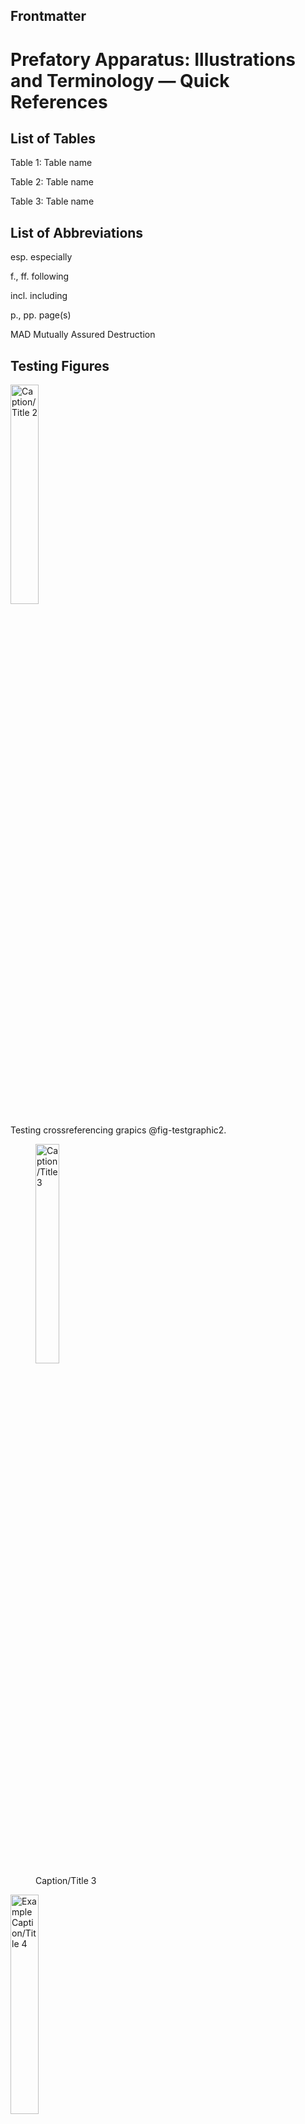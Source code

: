 


## Frontmatter {.unnumbered}

# Prefatory Apparatus: Illustrations and Terminology --- Quick References {.unnumbered}

## List of Tables{.unnumbered}

Table 1: 	Table name

Table 2: 	Table name

Table 3:	Table name

<!-- ## List of Graphics & Figures{.unnumbered} -->

## List of Abbreviations{.unnumbered}

esp.		especially

f., ff.		following

incl.		including

p., pp.		page(s)

MAD		Mutually Assured Destruction

## Testing Figures


[![Caption/Title 2](/images/cover.png){#fig-testgraphic2 fig-scap="Short 2 caption" fig-alt="2nd Alt Text / Description." fig-align="left" width="30%"}](https://vjmeyer.com)

Testing crossreferencing grapics @fig-testgraphic2.

![Caption/Title 3](/images/cover.png){
  #fig-testgraphic3
  fig-scap="Short 3 caption"
  fig-alt="This is a cover image showing a conceptual visualization of AI risk modeling. 
          It illustrates the network structure of probabilistic relationships with nodes 
          representing key variables and edges showing causal connections. Included to 
          demonstrate the visual approach of the AMTAIR system."
  fig-align="left"
  width="30%"
}

[![Example Caption/Title 4](/images/cover.png){
    #fig-Unique_identifier_for_crossreferencing 
    fig-scap="Short caption 4 list of figures as seen in LoF" 
    fig-alt="Detailed alt text that describes the image content, type, purpose, and meaning.
            It illustrates the network structure of probabilistic relationships with nodes representing key variables and edges showing causal connections. Included to demonstrate the visual approach of the AMTAIR system.
            [CHART TYPE]: [Short description]. 
                DATA: [What data is shown, x/y axes].
                PURPOSE: [Why it's included, what to look for]. 
                DETAILS: [Longer description of patterns, anomalies, or key insights].
                SOURCE: Data from [source name/year]
            "
    fig-align="left" 
    width="30%"
    }](https://github.com/VJMeyer/submission)

Testing crossreferencing grapics @fig-Unique_identifier_for_crossreferencing.
<!-- 
> 
>
> ![Main Caption/Title](/path/to/image.extension){ #fig-id <!-- Unique identifier for cross-referencing --> fig-scap="Short caption" /\* Short caption for list of figures \*/ <!-- fig-alt="[CHART TYPE]: [Short description]. 
>         DATA: [What data is shown, x/y axes].
>         PURPOSE: [Why it's included, what to look for]. 
>         DETAILS: [Longer description of patterns, anomalies, or key insights].
>         SOURCE: Data from [source name/year]." --> <!-- fig-alt="NETWORK DIAGRAM: Bayesian network visualization of AI risk pathways.
>         DATA: Nodes represent risk factors with conditional probability values shown by color intensity.
>         PURPOSE: Demonstrates how the AMTAIR system visually represents complex risk relationships.
>         DETAILS: Red nodes indicate high-risk variables, with thicker edges showing stronger causal influences. The central cluster represents core alignment factors.
>         SOURCE: Data from Carlsmith's 2021 AI risk assessment model." --> fig-alt="Detailed alt text that describes the image content, type, purpose, and meaning"
>
> /\* Appearance options */ fig-align="left\|center\|right" width="X%" /* Width as percentage */ height="Ypx" /* Height in pixels \*/
>
> /\* Source & linking */ fig-link="https://source-url.com" /* Makes image clickable to source \*/
>
> /\* Layout options */ fig-column="margin\|page" /* Places in margin or spans page width */ fig-pos="H" /* Position specifier (LaTeX) \*/
>
> /\* Panels for subfigures (if combining multiple) */ fig-subcap=true /* Enable subcaptions \*/ }
> -->


## Glossary{.unnumbered}